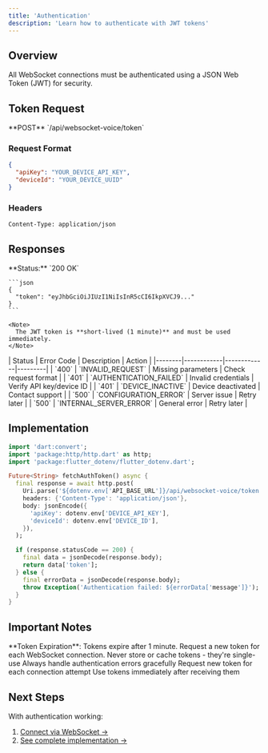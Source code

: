 ```yaml
---
title: 'Authentication'
description: 'Learn how to authenticate with JWT tokens'
---
```


## Overview

All WebSocket connections must be authenticated using a JSON Web Token (JWT) for security.

## Token Request

<Card title="Authentication Endpoint" icon="key">
  **POST** `/api/websocket-voice/token`
</Card>

### Request Format

```json Request Body
{
  "apiKey": "YOUR_DEVICE_API_KEY",
  "deviceId": "YOUR_DEVICE_UUID"
}
```

### Headers

```http
Content-Type: application/json
```

## Responses

<Tabs>
  <Tab title="Success">
    **Status:** `200 OK`
    
    ```json
    {
      "token": "eyJhbGciOiJIUzI1NiIsInR5cCI6IkpXVCJ9..."
    }
    ```
    
    <Note>
      The JWT token is **short-lived (1 minute)** and must be used immediately.
    </Note>
  </Tab>
  
  <Tab title="Errors">
    | Status | Error Code | Description | Action |
    |--------|------------|-------------|---------|
    | `400` | `INVALID_REQUEST` | Missing parameters | Check request format |
    | `401` | `AUTHENTICATION_FAILED` | Invalid credentials | Verify API key/device ID |
    | `401` | `DEVICE_INACTIVE` | Device deactivated | Contact support |
    | `500` | `CONFIGURATION_ERROR` | Server issue | Retry later |
    | `500` | `INTERNAL_SERVER_ERROR` | General error | Retry later |
  </Tab>
</Tabs>

## Implementation

```dart authentication.dart
import 'dart:convert';
import 'package:http/http.dart' as http;
import 'package:flutter_dotenv/flutter_dotenv.dart';

Future<String> fetchAuthToken() async {
  final response = await http.post(
    Uri.parse('${dotenv.env['API_BASE_URL']}/api/websocket-voice/token'),
    headers: {'Content-Type': 'application/json'},
    body: jsonEncode({
      'apiKey': dotenv.env['DEVICE_API_KEY'],
      'deviceId': dotenv.env['DEVICE_ID'],
    }),
  );

  if (response.statusCode == 200) {
    final data = jsonDecode(response.body);
    return data['token'];
  } else {
    final errorData = jsonDecode(response.body);
    throw Exception('Authentication failed: ${errorData['message']}');
  }
}
```

## Important Notes

<Warning>
**Token Expiration**: Tokens expire after 1 minute. Request a new token for each WebSocket connection.
</Warning>

<CardGroup cols={2}>
  <Card title="No Caching" icon="clock">
    Never store or cache tokens - they're single-use
  </Card>
  <Card title="Error Handling" icon="exclamation-triangle">
    Always handle authentication errors gracefully
  </Card>
  <Card title="Fresh Tokens" icon="refresh">
    Request new token for each connection attempt
  </Card>
  <Card title="Immediate Use" icon="bolt">
    Use tokens immediately after receiving them
  </Card>
</CardGroup>

## Next Steps

With authentication working:

1. [Connect via WebSocket →](websocket-connection)
2. [See complete implementation →](flutter-implementation)